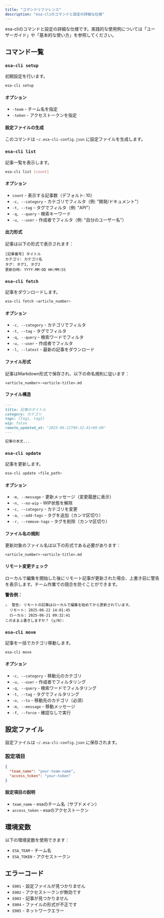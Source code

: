 ```yaml
---
title: "コマンドリファレンス"
description: "esa-cliのコマンドと設定の詳細な仕様"
---
```


esa-cliのコマンドと設定の詳細な仕様です。実践的な使用例については「ユーザーガイド」や「基本的な使い方」を参照してください。

## コマンド一覧

### `esa-cli setup`

初期設定を行います。

```bash
esa-cli setup
```

#### オプション
- `-team` - チーム名を指定
- `-token` - アクセストークンを指定

#### 設定ファイルの生成
このコマンドは `~/.esa-cli-config.json` に設定ファイルを生成します。

### `esa-cli list`

記事一覧を表示します。

```bash
esa-cli list [count]
```

#### オプション
- `count` - 表示する記事数（デフォルト: 10）
- `-c, --category` - カテゴリでフィルタ（例: "開発/ドキュメント"）
- `-t, --tag` - タグでフィルタ（例: "API"）
- `-q, --query` - 検索キーワード
- `-u, --user` - 作成者でフィルタ（例: "自分のユーザー名"）

#### 出力形式
記事は以下の形式で表示されます：
```
[記事番号] タイトル
カテゴリ: カテゴリ名
タグ: タグ1, タグ2
更新日時: YYYY-MM-DD HH:MM:SS
```

### `esa-cli fetch`

記事をダウンロードします。

```bash
esa-cli fetch <article_number>
```

#### オプション
- `-c, --category` - カテゴリでフィルタ
- `-t, --tag` - タグでフィルタ
- `-q, --query` - 検索ワードでフィルタ
- `-u, --user` - 作成者でフィルタ
- `-l, --latest` - 最新の記事をダウンロード

#### ファイル形式
記事はMarkdown形式で保存され、以下の命名規則に従います：
```
<article_number>-<article-title>.md
```

#### ファイル構造
```markdown
---
title: 記事のタイトル
category: カテゴリ
tags: [tag1, tag2]
wip: false
remote_updated_at: "2025-06-21T09:32:41+09:00"
---

記事の本文...
```

### `esa-cli update`

記事を更新します。

```bash
esa-cli update <file_path>
```

#### オプション
- `-m, --message` - 更新メッセージ（変更履歴に表示）
- `-n, --no-wip` - WIP状態を解除
- `-c, --category` - カテゴリを変更
- `-a, --add-tags` - タグを追加（カンマ区切り）
- `-r, --remove-tags` - タグを削除（カンマ区切り）

#### ファイル名の規則
更新対象のファイル名は以下の形式である必要があります：
```
<article_number>-<article-title>.md
```

#### リモート変更チェック
ローカルで編集を開始した後にリモート記事が更新された場合、上書き前に警告を表示します。チーム作業での競合を防ぐことができます。

**警告例：**
```
⚠️  警告: リモートの記事はローカルで編集を始めてから更新されています。
  リモート: 2025-06-22 14:01:45
  ローカル: 2025-06-21 09:32:41
このまま上書きしますか？ (y/N):
```

### `esa-cli move`

記事を一括でカテゴリ移動します。

```bash
esa-cli move
```

#### オプション
- `-c, --category` - 移動元のカテゴリ
- `-u, --user` - 作成者でフィルタリング
- `-q, --query` - 検索ワードでフィルタリング
- `-t, --tag` - タグでフィルタリング
- `-o, --to` - 移動先のカテゴリ（必須）
- `-m, --message` - 移動メッセージ
- `-f, --force` - 確認なしで実行

## 設定ファイル

設定ファイルは `~/.esa-cli-config.json` に保存されます。

### 設定項目

```json
{
  "team_name": "your-team-name",
  "access_token": "your-token"
}
```

#### 設定項目の説明

- `team_name` - esaのチーム名（サブドメイン）
- `access_token` - esaのアクセストークン

## 環境変数

以下の環境変数を使用できます：

- `ESA_TEAM` - チーム名
- `ESA_TOKEN` - アクセストークン

## エラーコード

- `E001` - 設定ファイルが見つかりません
- `E002` - アクセストークンが無効です
- `E003` - 記事が見つかりません
- `E004` - ファイルの形式が不正です
- `E005` - ネットワークエラー 